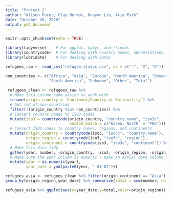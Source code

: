 ---
title: "Project 2"
author: "Alison Ferer, Clay Herwat, Haoyan Lin, Arie Park"
date: "October 28, 2020"
output: pdf_document
---

```{r setup, include=FALSE}
knitr::opts_chunk$set(echo = TRUE)
```

```{r}
library(tidyverse)    # For ggplot, dplyr, and friends
library(countrycode)  # For dealing with country names, abbreviations, and codes
library(lubridate)    # For dealing with dates
```

```{r}
refugees_raw <- read_csv("refugee_status.csv", na = c("-", "X", "D"))
```

```{r}
non_countries <- c("Africa", "Asia", "Europe", "North America", "Oceania",
                   "South America", "Unknown", "Other", "Total")
                   
 refugees_clean <- refugees_raw %>%
  # Make this column name easier to work with
  rename(origin_country = `Continent/Country of Nationality`) %>%
  # Get rid of non-countries
  filter(!(origin_country %in% non_countries)) %>%
  # Convert country names to ISO3 codes
  mutate(iso3 = countrycode(origin_country, "country.name", "iso3c",
                            custom_match = c("Korea, North" = "PRK"))) %>%
  # Convert ISO3 codes to country names, regions, and continents
  mutate(origin_country = countrycode(iso3, "iso3c", "country.name"),
         origin_region = countrycode(iso3, "iso3c", "region"),
         origin_continent = countrycode(iso3, "iso3c", "continent")) %>%
  # Make this data tidy
  gather(year, number, -origin_country, -iso3, -origin_region, -origin_continent) %>%
  # Make sure the year column is numeric + make an actual date column for years
  mutate(year = as.numeric(year),
         year_date = ymd(paste0(year, "-01-01")))

```
```{r}
refugees_asia <- refugees_clean %>% filter(origin_continent == "Asia") %>% 
group_by(origin_region,year_date) %>% summarize(total = sum(number, na.rm = TRUE))

refugees_asia %>% ggplot(aes(x=year_date,y=total,color=origin_region))+geom_line()
```

